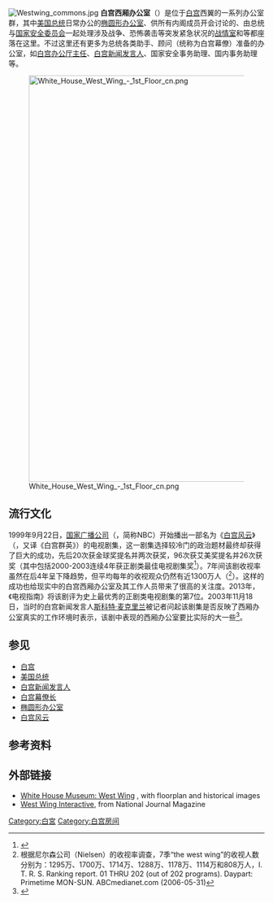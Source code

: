 {{For|以此地为背景的美国电视剧集|白宫群英}}
{{expand|time=2013-04-14T15:34:57+00:00}}
{{noteTA
|1=zh-cn:美国国家安全委员会; zh-tw:美國國家安全會議;
|2=zh-cn:国家安全委员会; zh-tw:國家安全會議;
}}
[[Image:Westwing_commons.jpg|right]]
'''白宫西厢办公室'''（{{lang-en|West Wing}}）是位于[[白宫|白宫]]西翼的一系列办公室群，其中[[美国总统|美国总统]]日常办公的[[椭圆形办公室|椭圆形办公室]]、供所有内阁成员开会讨论的{{link-en|内阁室 (白宫)|Cabinet Room (White House)|内阁室}}、由总统与[[美国国家安全委员会|国家安全委员会]]一起处理涉及战争、恐怖袭击等突发紧急状况的[[白宫战情室|战情室]]和{{link-en|罗斯福室|Roosevelt Room}}等都座落在这里。不过这里还有更多为总统各类助手、顾问（统称为白宫幕僚）准备的办公室，如[[白宫办公厅主任|白宫办公厅主任]]、[[白宫新闻发言人|白宫新闻发言人]]、国家安全事务助理、国内事务助理等。

[[File:White_House_West_Wing_-_1st_Floor_cn.png|800px]]

== 流行文化 ==
{{main|白宫风云}}
1999年9月22日，[[国家广播公司|国家广播公司]]（{{lang-en|national broadcasting company}}，简称NBC）开始播出一部名为《[[白宫风云|白宫风云]]》（{{lang-en|The West Wing}}，又译《白宫群英》）的电视剧集，这一剧集选择较冷门的政治题材最终却获得了巨大的成功，先后20次获金球奖提名并两次获奖，96次获艾美奖提名并26次获奖（其中包括2000-2003连续4年获正剧类最佳电视剧集奖<ref>{{Cite web |url=http://www.emmys.com/award_history_search?person=&program=West+Wing&start_year=1949&end_year=2010&network=All&web_category=All&winner=All |title=Primetime Emmy Award Database: The West Wing |access-date=2013-04-14 |archive-date=2012-03-22 |archive-url=https://web.archive.org/web/20120322004002/http://www.emmys.com/award_history_search?person=&program=West+Wing&start_year=1949&end_year=2010&network=All&web_category=All&winner=All |dead-url=no }}</ref>）。7年间该剧收视率虽然在后4年呈下降趋势，但平均每年的收视观众仍然有近1300万人（<ref>根据尼尔森公司（Nielsen）的收视率调查，7季“the west wing”的收视人数分别为：1295万、1700万、1714万、1288万、1178万、1114万和808万人，I. T. R. S. Ranking report. 01 THRU 202 (out of 202 programs). Daypart: Primetime MON-SUN. ABCmedianet.com (2006-05-31)</ref>）。这样的成功也给现实中的白宫西厢办公室及其工作人员带来了很高的关注度。2013年，《电视指南》将该剧评为史上最优秀的正剧类电视剧集的第7位。2003年11月18日，当时的白宫新闻发言人[[斯科特·麦克里兰|斯科特·麦克里兰]]被记者问起该剧集是否反映了西厢办公室真实的工作环境时表示，该剧中表现的西厢办公室要比实际的大一些<ref>{{cite web | title=Scott McClellan Hosts Ask the White House | url=http://georgewbush-whitehouse.archives.gov/ask/20031118.html | work=The White House | publisher=National Archives and Records Administration | accessdate=2007-08-17 | archive-date=2021-03-18 | archive-url=https://web.archive.org/web/20210318091921/https://georgewbush-whitehouse.archives.gov/ask/20031118.html | dead-url=no }}</ref>。

==参见==
*[[白宫|白宫]]
*[[美国总统|美国总统]]
*[[白宫新闻发言人|白宫新闻发言人]]
*[[白宫幕僚长|白宫幕僚长]]
*[[椭圆形办公室|椭圆形办公室]]
*[[白宫风云|白宫风云]]

==参考资料==
{{Reflist}}

==外部链接==
{{Commons category|West_Wing}}
* [http://www.whitehousemuseum.org/west-wing.htm White House Museum: West Wing] {{Wayback|url=http://www.whitehousemuseum.org/west-wing.htm |date=20171231034941 }}, with floorplan and historical images
* [https://web.archive.org/web/20110402042159/http://www.nationaljournal.com/closer-look-inside-obama-s-west-wing-20110325 West Wing Interactive], from National Journal Magazine
{{白宫}}

[[Category:白宮|Category:白宮]]
[[Category:白宫房间|Category:白宫房间]]